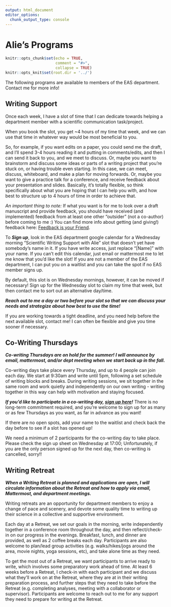 ```yaml
---
output: html_document
editor_options:
  chunk_output_type: console
---
```


# Alie's Programs {#alies_programs}

```r
knitr::opts_chunk$set(echo = TRUE,
                      comment = "#>",
                      collapse = TRUE)
knitr::opts_knit$set(root.dir = '../')
```

The following programs are available to members of the EAS department. Contact me for more info!

## Writing Support {-}

Once each week, I have a slot of time that I can dedicate towards helping a department member with a scientific communication task/project. 

When you book the slot, you get ~4 hours of my time that week, and we can use that time in whatever way would be most beneficial to you. 

So, for example, if you want edits on a paper, you could send me the draft, and I'll spend 3-4 hours reading it and putting in comments/edits, and then I can send it back to you, and we meet to discuss. Or, maybe you want to brainstorm and discuss some ideas or parts of a writing project that you're stuck on, or having trouble even starting. In this case, we can meet, discuss, whiteboard, and make a plan for moving forwards. Or, maybe you want to give a practice talk for a conference, and receive feedback about your presentation and slides. Basically, it's totally flexible, so think specifically about what you are hoping that I can help you with, and how best to structure up to 4 hours of time in order to achieve that. 

*An important thing to note:* If what you want is for me to look over a draft manuscript and provide feedback, you should have received (and implemented) feedback from at least one other "outsider" (not a co-author) before coming to me :) You can find more info about getting (and giving!) feedback here: [Feedback is your Friend](#FF).

To ***Sign up***, look in the EAS department google calendar for a Wednesday morning "Scientific Writing Support with Alie" slot that doesn't yet have somebody's name in it. If you have write access, just replace "[Name]" with your name. If you can't edit this calendar, just email or mattermost me to let me know that you'd like the slot! If you are not a member of the EAS department, I can put you on a waitlist and you can take the spot if no EAS member signs up.

By default, this slot is on Wednesday mornings, however, it can be moved if necessary! Sign up for the Wednesday slot to claim my time that week, but then contact me to sort out an alternative day/time.

***Reach out to me a day or two before your slot so that we can discuss your needs and strategize about how best to use the time!***

If you are working towards a tight deadline, and you need help before the next available slot, contact me! I can often be flexible and give you time sooner if necessary.  
  

## Co-Writing Thursdays {-}

***Co-writing Thursdays are on hold for the summer! I will announce by email, mattermost, and/or dept meeting when we start back up in the fall.***

Co-writing days take place every Thursday, and up to 4 people can join each day. We start at 9:30am and write until 5pm, following a set schedule of writing blocks and breaks. During writing sessions, we sit together in the same room and work quietly and independently on our own writing - writing together in this way can help with motivation and staying focused.

***If you'd like to participate in a co-writing day, [sign up here](https://docs.google.com/spreadsheets/d/1xdXCNQEE3PODH2Q4aI1c7A3heXJXacsQPLYiY-1O2Ps/edit?usp=sharing)!*** There is no long-term commitment required, and you're welcome to sign up for as many or as few Thursdays as you want, as far in advance as you want! 

If there are no open spots, add your name to the waitlist and check back the day before to see if a slot has opened up! 

We need a minimum of 2 participants for the co-writing day to take place. Please check the sign up sheet on Wednesday at 17:00; Unfortunately, if you are the only person signed up for the next day, then co-writing is cancelled, sorry!!


## Writing Retreat {-}

***When a Writing Retreat is planned and applications are open, I will circulate information about the Retreat and how to apply via email, Mattermost, and department meetings.***

Writing retreats are an opportunity for department members to enjoy a change of pace and scenery, and devote some quality time to writing up their science in a collective and supportive environment.

Each day at a Retreat, we set our goals in the morning, write independently together in a conference room throughout the day, and then reflect/check-in on our progress in the evenings. Breakfast, lunch, and dinner are provided, as well as 2 coffee breaks each day. Participants are also welcome to plan/lead group activities (e.g. walks/hikes/jogs around the area, movie nights, yoga sessions, etc), and take alone time as they need.

To get the most out of a Retreat, we want participants to arrive ready to write, which involves some preparatory work ahead of time. At least 6 weeks before a Retreat, I check-in with each participant and we discuss what they'll work on at the Retreat, where they are at in their writing preparation process, and further steps that they need to take before the Retreat (e.g. completing analyses, meeting with a collaborator or supervisor). Participants are welcome to reach out to me for any support they need to prepare for writing at the Retreat.




<!-- ## Writing Feedback Workshop {-} -->
<!-- ctrl+shift+C the whole block to uncomment -->

<!-- Do you have a manuscript that you're working on, and you're at a point where you'd really like to poll your future audience to find out what they think of the writing? Are you kinda stuck on a paper and not sure what direction to take it in terms of the story, framing, etc? Are you wondering if your manuscripts makes sense to anybody except you and your favorite co-author?  -->

<!-- ***If so, let me know! We can organize a Writing Feedback Workshop for your manuscript!*** -->

<!-- A Writing Feedback Workshop allows you to get a lot of feedback, from different points of view, on your manuscript. This feedback is focussed on the *writing* (not the science, per se), i.e., the focus is on *how* you have presented and communicated your study/research, rather than on the scientific value and validity of that study/research.  -->

<!-- The way it works: -->

<!-- 1. We set a time (at least 1 week in the future) and a place (could also be on zoom!) and advertise it to the department. -->
<!-- 2. You fill out a special cover page that preemptively answers questions about the type of feedback you'd like to get. You attach this to your manuscript. -->
<!-- 3. People who are interested in participating will contact you, and you send them your manuscript (with the cover page). -->
<!-- 4. Participants (including myself) read your draft and put in comments and/or track-changes, and/or make notes about their feedback.  -->
<!-- 5. During the time of the workshop, we go through the manuscript from start to end (and/or focus on the relevant sections). Participants can make suggestions, ask questions, give their impressions, etc. You, the author, can discuss these suggestions, ask questions, present alternatives, etc. It's basically just a helpful, friendly, discussion in which you receive ideas and suggestions on how you could improve the writing of your paper. I can facilitate this workshop for/with you, or you can take the lead if you want! -->
<!-- 6. If participants feel that they have other important pieces of feedback that didn't get covered during the workshop, they can send you their annotated copies of the manuscript. -->
<!-- 7. You consider participants' feedback carefully and critically, and move forward confidently with your manuscript writing! -->


